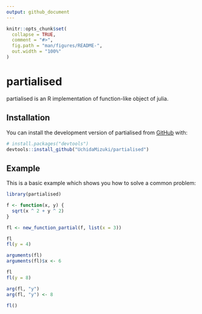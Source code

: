 ```yaml
---
output: github_document
---
```


<!-- README.md is generated from README.Rmd. Please edit that file -->

```r
knitr::opts_chunk$set(
  collapse = TRUE,
  comment = "#>",
  fig.path = "man/figures/README-",
  out.width = "100%"
)
```

# partialised

<!-- badges: start -->
<!-- badges: end -->

partialised is an R implementation of function-like object of julia.

## Installation

You can install the development version of partialised from [GitHub](https://github.com/) with:

``` r
# install.packages("devtools")
devtools::install_github("UchidaMizuki/partialised")
```

## Example

This is a basic example which shows you how to solve a common problem:

```r
library(partialised)

f <- function(x, y) {
  sqrt(x ^ 2 + y ^ 2)
}

fl <- new_function_partial(f, list(x = 3))

fl
fl(y = 4)

arguments(fl)
arguments(fl)$x <- 6

fl
fl(y = 8)

arg(fl, "y")
arg(fl, "y") <- 8

fl()
```


